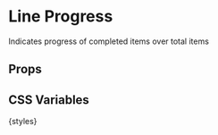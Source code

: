 
<Meta of={LineProgressStories} />

# Line Progress

Indicates progress of completed items over total items

## Props

<ArgTypes of={LineProgressStories} />

<Stories />

## CSS Variables

<Markdown>{styles}</Markdown>

